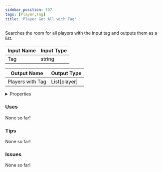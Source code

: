 ```yaml
---
sidebar_position: 507
tags: [Player,Tag]
title: 'Player Get All with Tag'
---
```


Searches the room for all players with the input tag and outputs them as a list.




<EsbSvg />

| Input Name | Input Type |
|-----------|-----------|
| Tag | string |

| Output Name | Output Type |
|-----------|-----------|
| Players with Tag | List[player] |


<details>
  <summary>Properties</summary>
  <div>
    <div>
    <table>
      <thead>
        <tr>
          <th>Is beta required?</th>
          <th>❌</th>
        </tr>
        <tr>
          <th>Is this chip a trolling risk?</th>
          <th>❌</th>
        </tr>
        <tr>
          <th>Is this chip a role assignment risk?</th>
          <th>❌</th>
        </tr>
        <tr>
          <th>Chip UUID</th>
          <th>8286a047-19a2-4ad0-bdec-833f35adf4f2</th>
        </tr>
      </thead>
    </table>
    </div>
  </div>
</details>

### Uses

None so far!

### Tips

None so far!

### Issues

None so far!
